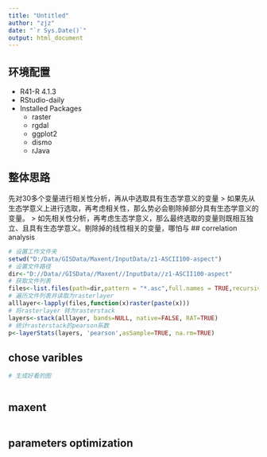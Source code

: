 ---
title: "Untitled"
author: "zjz"
date: "`r Sys.Date()`"
output: html_document
---
## 环境配置
- R41-R 4.1.3
- RStudio-daily
- Installed Packages
  - raster
  - rgdal
  - ggplot2
  - dismo
  - rJava
  
## 整体思路
先对30多个变量进行相关性分析，再从中选取具有生态学意义的变量
> 如果先从生态学意义上进行选取，再考虑相关性，那么势必会剔除掉部分具有生态学意义的变量。
> 如先相关性分析，再考虑生态学意义，那么最终选取的变量则既相互独立、且具有生态学意义。剔除掉的线性相关的变量，哪怕与
## correlation analysis

```{r}
# 设置工作文件夹
setwd("D:/Data/GISData/Maxent/InputData/z1-ASCII100-aspect")
# 设置文件路径
dir<-"D://Data//GISData//Maxent//InputData//z1-ASCII100-aspect"
# 获取文件列表
files<-list.files(path=dir,pattern = "*.asc",full.names = TRUE,recursive = FALSE, ignore.case = FALSE)
# 遍历文件列表并读取为rasterlayer
alllayer<-lapply(files,function(x)raster(paste(x)))
# 将rasterlayer 转为rasterstack
layers<-stack(alllayer, bands=NULL, native=FALSE, RAT=TRUE)
# 统计rasterstack的pearson系数
p<-layerStats(layers, 'pearson',asSample=TRUE, na.rm=TRUE)


```
## chose varibles 
```{r}
# 生成好看的图



```


## maxent 


```{r}



```




## parameters optimization


```{r}

```



